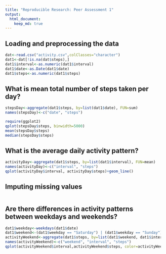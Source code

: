 ```yaml
---
title: "Reproducible Research: Peer Assessment 1"
output: 
  html_document:
    keep_md: true
---
```



## Loading and preprocessing the data
```r
dat<-read.csv("activity.csv",colClasses="character")
dat1<-dat[!is.na(dat$steps),]
dat1$interval<-as.numeric(dat1$interval)
dat1$date<-as.Date(dat1$date)
dat1$steps<-as.numeric(dat1$steps)
```

## What is mean total number of steps taken per day?
```r
stepsDay<-aggregate(dat1$steps, by=list(dat1$date), FUN=sum)
names(stepsDay)<-c("date", "steps")

require(ggplot2)
qplot(stepsDay$steps, binwidth=5000)
mean(stepsDay$steps)
median(stepsDay$steps)
```


## What is the average daily activity pattern?
```r
activityDay<-aggregate(dat1$steps, by=list(dat1$interval), FUN=mean)
names(activityDay)<-c("interval", "steps")
qplot(activityDay$interval, activityDay$steps)+geom_line()
```



## Imputing missing values
```r
```



## Are there differences in activity patterns between weekdays and weekends?
```r
dat1$weekday<-weekdays(dat1$date)
dat1$weekend<-(dat1$weekday == "Saturday") | (dat1$weekday == "Sunday")
activityWeekend<-aggregate(dat1$steps, by=list(dat1$weekend, dat1$interval), FUN=mean)
names(activityWeekend)<-c("weekend", "interval", "steps")
qplot(activityWeekend$interval,activityWeekend$steps, color=activityWeekend$weekend)+geom_line()+geom_smooth()
```


